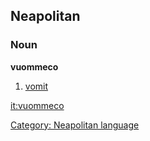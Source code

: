 ==Neapolitan==
===Noun===
'''vuommeco'''
#[[vomit]]

[[Category: Neapolitan language]]
[[it:vuommeco]]